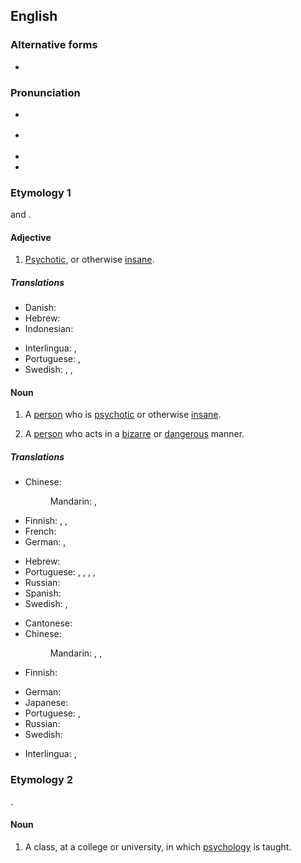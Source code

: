 {{also|psycho-}}
==English==

===Alternative forms===
* {{alter|en|syko||slang}}

===Pronunciation===
* {{a|UK|AU}} {{IPA|en|/ˈsaɪkəʊ/|}}
* {{a|US|CA}} {{IPA|en|/ˈsaɪkoʊ/}}
* {{audio|en|en-au-psycho.ogg|Audio (AU)}}
* {{rhymes|en|aɪkəʊ|}}

===Etymology 1===
{{clipping|en|psychotic}} and {{m|en|psychopath}} {{suffix|en||o|t2=person with characteristic}}.

====Adjective====
{{en-adj}}

# {{lb|en|colloquial|or|pejorative}} [[psychotic|Psychotic]], or otherwise [[insane]].

=====Translations=====
{{trans-top|''(colloquial or pejorative)'' Psychotic}}
* Danish: {{t|da|psyko}}
* Hebrew: {{t|he|פסיכי|tr=psikhi|sc=Hebr}}
* Indonesian: {{t|id|tak waras}}
{{trans-mid}}
* Interlingua: {{t|ia|psychotic}}, {{t|ia|psychopathic}}
* Portuguese: {{t+|pt|psicótico|m}}, {{t|pt|psicopático|m}}
* Swedish: {{t|sv|psykopatisk}}, {{t+|sv|tokig}}, {{t+|sv|vansinnig}}
{{trans-bottom}}

====Noun====
{{en-noun}}

# {{lb|en|pejorative|slang}} A [[person]] who is [[psychotic]] or otherwise [[insane]].
#: {{ux|en|The loony bin up on the hill is full of '''psychos'''.}}
#: {{syn|en|freak|loony|nutcase|wacko}}
# {{lb|en|pejorative|slang}} A [[person]] who acts in a [[bizarre]] or [[dangerous]] manner.
#: {{ux|en|She complained that he was a '''psycho''' for driving at such a high speed in heavy traffic.}}
#: {{syn|en|creep|freak|loose cannon|weirdo}}

=====Translations=====
{{trans-top|psychotic or otherwise insane person}}
* Chinese:
*: Mandarin: {{t|cmn|[[精神病]][[人]]|tr=jīngshénbìngrén}}, {{t|cmn|[[精神病]][[患者]]|tr=jīngshénbìnghuànzhě}}
* Finnish: {{t+|fi|sekopää}}, {{t+|fi|kaistapää}}, {{t+|fi|psyko}}
* French: {{t+|fr|psychopathe}}
* German: {{t|de|Psycho|m}} {{qualifier|slang}}, {{t+|de|Psychopath|m}}
{{trans-mid}}
* Hebrew: {{t|he|פסיכי|tr=psikhi|sc=Hebr}}
* Portuguese: {{t+|pt|psicopata|m|f}}, {{t+|pt|psicótico|m}}, {{t+|pt|louco|m}}, {{t+|pt|doido|m}}, {{t+|pt|insano|m}}
* Russian: {{t+|ru|псих|m}}
* Spanish: {{t+|es|psicópata|m|f}}
* Swedish: {{t+|sv|psykfall|n}}, {{t+|sv|psyk|n}}
{{trans-bottom}}

{{trans-top|person acting in a bizarre or dangerous manner}}
* Cantonese: {{t|yue|癡線佬|sc=Hani}}
* Chinese:
*: Mandarin: {{t+|cmn|瘋子}}, {{t+|cmn|疯子|tr=fēngzi}}, {{t+|cmn|狂人|tr=kuángrén}}
* Finnish: {{t+|fi|kaistapää}}
{{trans-mid}}
* German: {{t|de|Verrückte|m|f}}
* Japanese: {{t+|ja|狂人|tr=きょうじん, kyōjin}}
* Portuguese: {{t+|pt|psicopata|m|f}}, {{t+|pt|psicótico|m}}
* Russian: {{t+|ru|псих|m}}
* Swedish: {{t+|sv|galning|c}}
{{trans-bottom}}

{{checktrans-top}}
* Interlingua: {{t-check|ia|psychopathe}}, {{t-check|ia|psychotic}}
{{trans-mid}}
{{trans-bottom}}

===Etymology 2===
{{clipping|en|psychology}}.

====Noun====
{{en-noun|-}}

# {{lb|en|informal}} A class, at a college or university, in which [[psychology]] is taught.
#: {{ux|en|I've got anthro, socio, lunch, and '''psycho'''.}}

{{C|en|People}}